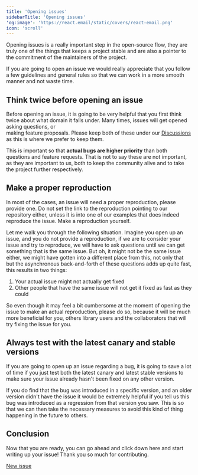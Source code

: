 ```yaml
---
title: 'Opening issues'
sidebarTitle: 'Opening issues'
'og:image': 'https://react.email/static/covers/react-email.png'
icon: 'scroll'
---
```


Opening issues is a really important step in the open-source flow, they are truly one of the 
things that keeps a project stable and are also a pointer to the commitment of the maintainers 
of the project.

If you are going to open an issue we would really appreciate that you follow a few guidelines
and general rules so that we can work in a more smooth manner and not waste time.

## Think twice before opening an issue

Before opening an issue, it is going to be very helpful that you first think twice about
what domain it falls under. Many times, issues will get opened asking questions, or  
making feature proposals. Please keep both of these under our 
[Discussions](https://github.com/resend/react-email/discussions)
as this is where we prefer to keep them.

This is important so that **actual bugs are higher priority** than both questions and feature
requests. That is not to say these are not important, as they are important to us, 
both to keep the community alive and to take the project further respectively.

## Make a proper reproduction

In most of the cases, an issue will need a proper reproduction, please provide one. 
Do not set the link to the reproduction pointing to our repository either, unless it is into
one of our examples that does indeed reproduce the issue. Make a reproduction yourself.

Let me walk you through the following situation. Imagine you open up an issue, and you do not
provide a reproduction, if we are to consider your issue and try to reproduce, we will have to
ask questions until we can get something that is the same issue. But oh, it might not be the same
issue either, we might have gotten into a different place from this, not only that but
the asynchronous back-and-forth of these questions adds up quite fast, this results in two things:

1. Your actual issue might not actually get fixed
2. Other people that have the same issue will not get it fixed as fast as they could

So even though it may feel a bit cumbersome at the moment of opening the issue to make an
actual reproduction, please do so, because it will be much more beneficial for you, 
others library users and the collaborators that will try fixing the issue for you.

## Always test with the latest canary and stable versions

If you are going to open up an issue regarding a bug, it is going to save a lot of time
if you just test both the latest canary and latest stable versions to make sure your issue
already hasn't been fixed on any other version.

If you do find that the bug was introduced in a specific version, and an older version didn't
have the issue it would be extremely helpful if you tell us this bug was introduced as a regression
from that version you saw. This is so that we can then take the necessary measures to avoid
this kind of thing happening in the future to others.

## Conclusion

Now that you are ready, you can go ahead and click down here and start writing up your issue!
Thank you so much for contributing.

<div className="w-full flex">
  <a 
    className="mx-auto border-none transition-colors text-white rounded-md px-3 items-center flex text-small h-10 transition colors" 
    href="https://github.com/resend/react-email/issues/new?assignees=&labels=Type%3A+Bug&projects=&template=1.bug_report.yml"
    style={{ backgroundColor: '#238636' }} 
  >
    New issue
  </a>
</div>
